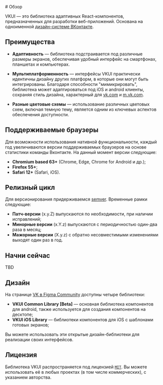 <Overview>
# Обзор

VKUI — это библиотека адаптивных React-компонентов, предназначенных для разработки веб-приложений.
Основана на одноименной [дизайн-системе ВКонтакте](https://www.figma.com/@vk).

</Overview>

## Преимущества

- **Адаптивность** — библиотека подстраивается под различные размеры экранов,
  обеспечивая удобный интерфейс на смартфонах, планшетах и компьютерах.

- **Мультиплатформенность** — интерфейсы VKUI практически идентичны дизайну других платформ,
  в которые они могут быть интегрированы. Благодаря способности "мимикрировать",
  библиотека может адаптироваться под iOS и android клиенты, сохраняя стиль дизайна,
  характерный для [vk.com](https://vk.com) и [m.vk.com](https://m.vk.com).

- **Разные цветовые схемы** — использование различных цветовых схем, включая темную тему,
  является одним из ключевых аспектов обеспечения доступности.

## Поддерживаемые браузеры

Для возможности использования нативной функциональности, каждый год увеличиваются версии
поддерживаемых браузеров на основе статистики команды Вконтакте. На данный момент версии следующие:

- **Chromium based 63+** (Chrome, Edge, Chrome for Android и др.);
- **Firefox 55+**;
- **Safari 12+** (Safari, iOS).

## Релизный цикл

Для версионирования придерживаемся [semver](https://semver.org/). Временные рамки следующие:

- **Патч-версии** (x.y.Z) выпускаются по необходимости, при наличии исправлений;
- **Минорные версии** (x.Y.z) выпускаются с периодичностью один-два раза в месяц;
- **Мажорные версии** (X.y.z) с обратно несовместимыми изменениями выходят один раз в год.

## Начни сейчас

TBD

## Дизайн

На странице [VK в Figma Community](https://www.figma.com/@vk) доступны четыре библиотеки:

- **VKUI Common Library [Beta]** — основная библиотека компонентов для android, также используется для
  создания компонентов на десктопе;
- **VKUI iOS Library** — библиотеки компонентов для iOS c шаблонами готовых экранов;

Вы можете использовать эти открытые дизайн-библиотеки для реализации своих интерфейсов.

## Лицензия

Библиотека VKUI распространяется под лицензией [`MIT`](https://github.com/VKCOM/VKUI/blob/master/LICENSE).
Вы можете использовать её в любых проектах (в том числе коммерческих), с указанием авторства.
